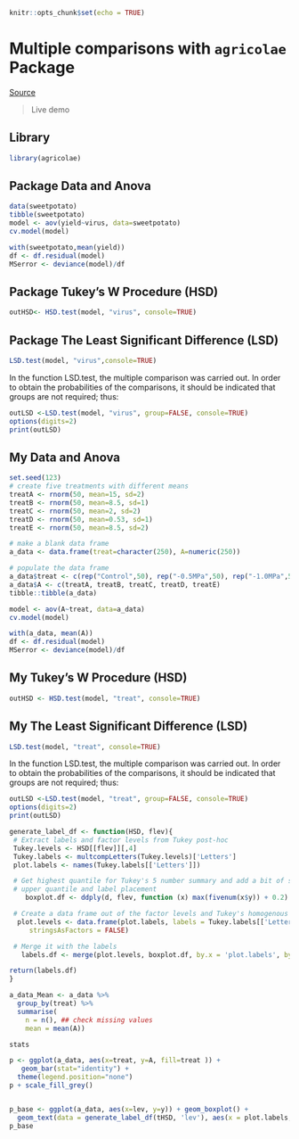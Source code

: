 ```r
knitr::opts_chunk$set(echo = TRUE)
```

# Multiple comparisons with `agricolae` Package

[Source](https://cran.r-project.org/web/packages/agricolae/vignettes/tutorial.pdf)

> Live demo

## Library 
```r
library(agricolae)
```

## Package Data and Anova

```r
data(sweetpotato)
tibble(sweetpotato)
model <- aov(yield~virus, data=sweetpotato)
cv.model(model)

with(sweetpotato,mean(yield))
df <- df.residual(model)
MSerror <- deviance(model)/df
```

## Package Tukey’s W Procedure (HSD)

```r
outHSD<- HSD.test(model, "virus", console=TRUE)
```

## Package The Least Significant Difference (LSD)

```r
LSD.test(model, "virus",console=TRUE)
```
In the function LSD.test, the multiple comparison was carried out. In order to obtain the probabilities
of the comparisons, it should be indicated that groups are not required; thus:

```r
outLSD <-LSD.test(model, "virus", group=FALSE, console=TRUE)
options(digits=2)
print(outLSD)
```

## My Data and Anova

```r
set.seed(123)
# create five treatments with different means 
treatA <- rnorm(50, mean=15, sd=2)
treatB <- rnorm(50, mean=8.5, sd=1)
treatC <- rnorm(50, mean=2, sd=2)
treatD <- rnorm(50, mean=0.53, sd=1)
treatE <- rnorm(50, mean=8.5, sd=2)

# make a blank data frame 
a_data <- data.frame(treat=character(250), A=numeric(250)) 

# populate the data frame
a_data$treat <- c(rep("Control",50), rep("-0.5MPa",50), rep("-1.0MPa",50), rep("-1.5MPa",50), rep("Recover",50))
a_data$A <- c(treatA, treatB, treatC, treatD, treatE)
tibble::tibble(a_data)

model <- aov(A~treat, data=a_data)
cv.model(model)

with(a_data, mean(A))
df <- df.residual(model)
MSerror <- deviance(model)/df
```

## My Tukey’s W Procedure (HSD)

```r
outHSD <- HSD.test(model, "treat", console=TRUE)
```

## My The Least Significant Difference (LSD)

```r
LSD.test(model, "treat", console=TRUE)
```
In the function LSD.test, the multiple comparison was carried out. In order to obtain the probabilities
of the comparisons, it should be indicated that groups are not required; thus:

```r
outLSD <-LSD.test(model, "treat", group=FALSE, console=TRUE)
options(digits=2)
print(outLSD)
```

```r
generate_label_df <- function(HSD, flev){
 # Extract labels and factor levels from Tukey post-hoc 
 Tukey.levels <- HSD[[flev]][,4]
 Tukey.labels <- multcompLetters(Tukey.levels)['Letters']
 plot.labels <- names(Tukey.labels[['Letters']])

 # Get highest quantile for Tukey's 5 number summary and add a bit of space to buffer between    
 # upper quantile and label placement
    boxplot.df <- ddply(d, flev, function (x) max(fivenum(x$y)) + 0.2)

 # Create a data frame out of the factor levels and Tukey's homogenous group letters
  plot.levels <- data.frame(plot.labels, labels = Tukey.labels[['Letters']],
     stringsAsFactors = FALSE)

 # Merge it with the labels
   labels.df <- merge(plot.levels, boxplot.df, by.x = 'plot.labels', by.y = flev, sort = FALSE)

return(labels.df)
}

a_data_Mean <- a_data %>%
  group_by(treat) %>%
  summarise(
    n = n(), ## check missing values
    mean = mean(A))

stats 

p <- ggplot(a_data, aes(x=treat, y=A, fill=treat )) + 
   geom_bar(stat="identity") +
  theme(legend.position="none")
p + scale_fill_grey()


p_base <- ggplot(a_data, aes(x=lev, y=y)) + geom_boxplot() +
  geom_text(data = generate_label_df(tHSD, 'lev'), aes(x = plot.labels, y = V1, label = labels))
p_base
```


